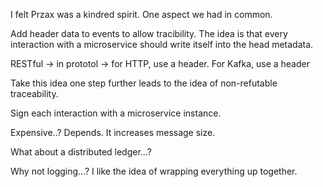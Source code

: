 I felt Przax was a kindred spirit. One aspect we had in common.

Add header data to events to allow tracibility. The idea is that every interaction with a microservice should write
itself into the head metadata.

RESTful -> in prototol -> for HTTP, use a header. For Kafka, use a header

Take this idea one step further leads to the idea of non-refutable traceability.

Sign each interaction with a microservice instance.

Expensive..? Depends. It increases message size.

What about a distributed ledger...?

Why not logging...? I like the idea of wrapping everything up together.